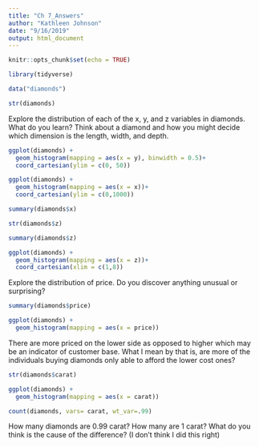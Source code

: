 ```yaml
---
title: "Ch 7_Answers"
author: "Kathleen Johnson"
date: "9/16/2019"
output: html_document
---
```


```r
knitr::opts_chunk$set(echo = TRUE)
```

```r
library(tidyverse)

```
```r
data("diamonds")
```
```r
str(diamonds)
```

Explore the distribution of each of the x, y, and z variables in diamonds. What do you learn? Think about a diamond and how you might decide which dimension is the length, width, and depth.

```r
ggplot(diamonds) + 
  geom_histogram(mapping = aes(x = y), binwidth = 0.5)+
  coord_cartesian(ylim = c(0, 50))

```

```r
ggplot(diamonds) + 
  geom_histogram(mapping = aes(x = x))+
  coord_cartesian(ylim = c(0,1000))
```
```r
summary(diamonds$x)
```

```r
str(diamonds$z)
```
```r
summary(diamonds$z)
```

```r
ggplot(diamonds) + 
  geom_histogram(mapping = aes(x = z))+
  coord_cartesian(xlim = c(1,8))
```

Explore the distribution of price. Do you discover anything unusual or surprising?

```r
summary(diamonds$price)

```

```r
ggplot(diamonds) + 
  geom_histogram(mapping = aes(x = price))
```

There are more priced on the lower side as opposed to higher which may be an indicator of customer base. What I mean by that is, are more of the individuals buying diamonds only able to afford the lower cost ones?

```r
str(diamonds$carat)
```

```r
ggplot(diamonds) + 
  geom_histogram(mapping = aes(x = carat))
```

```r
count(diamonds, vars= carat, wt_var=.99)
```

How many diamonds are 0.99 carat? How many are 1 carat? What do you think is the cause of the difference? (I don't think I did this right)


